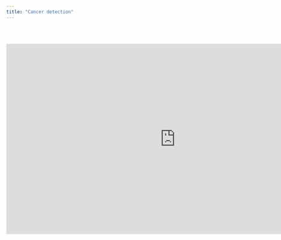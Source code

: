 ```yaml
---
title: "Cancer detection"
---
```


   
<br><br>
   
<iframe src="https://cumccolumbia-my.sharepoint.com/personal/jq2293_cumc_columbia_edu/_layouts/15/Doc.aspx?sourcedoc={10e3845c-7c15-4e1c-bb13-06a8f5212bef}&amp;action=embedview&amp;wdAr=1.7777777777777777" width="900px" height="506px" frameborder="0">This is an embedded <a target="_blank" href="https://office.com">Microsoft Office</a> presentation, powered by <a target="_blank" href="https://office.com/webapps">Office</a>.</iframe>



